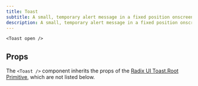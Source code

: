 ```yaml
---
title: Toast
subtitle: A small, temporary alert message in a fixed position onscreen
description: A small, temporary alert message in a fixed position onscreen
---
```


```tsx live name="simple toast"
<Toast open />
```

## Props

The `<Toast />` component inherits the props of the [Radix UI Toast.Root Primitive](https://www.radix-ui.com/docs/primitives/components/toast#root), which are not listed below.

<PropsTable sourceLink={sourceLink} types={types} />
